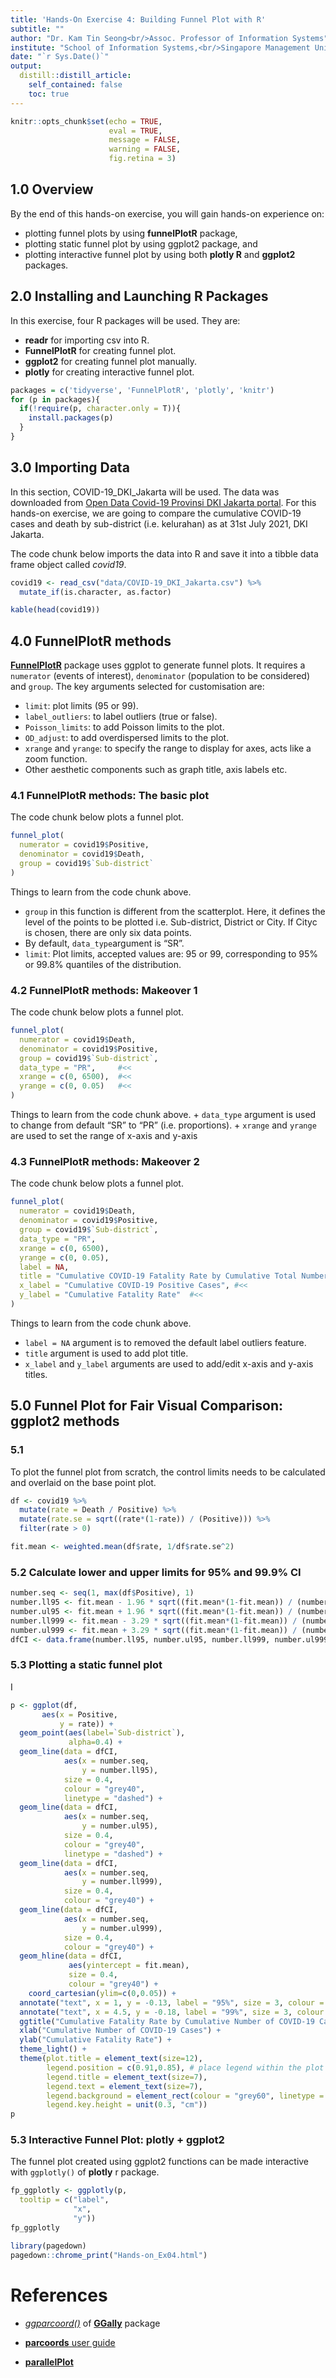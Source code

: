```yaml
---
title: 'Hands-On Exercise 4: Building Funnel Plot with R'
subtitle: ""
author: "Dr. Kam Tin Seong<br/>Assoc. Professor of Information Systems"
institute: "School of Information Systems,<br/>Singapore Management Uniiversity"
date: "`r Sys.Date()`"
output:
  distill::distill_article:
    self_contained: false
    toc: true
---
```


```r
knitr::opts_chunk$set(echo = TRUE,
                      eval = TRUE,
                      message = FALSE,
                      warning = FALSE,
                      fig.retina = 3)
```

## 1.0 Overview

   

By the end of this hands-on exercise, you will gain hands-on experience on:

+ plotting funnel plots by using **funnelPlotR** package, 
+ plotting static funnel plot by using ggplot2 package, and 
+ plotting interactive funnel plot by using both **plotly R** and **ggplot2** packages.  

## 2.0 Installing and Launching R Packages

In this exercise, four R packages will be used.  They are:

+ **readr** for importing csv into R.
+ **FunnelPlotR** for creating funnel plot.
+ **ggplot2** for creating funnel plot manually.
+ **plotly** for creating interactive funnel plot.

```r
packages = c('tidyverse', 'FunnelPlotR', 'plotly', 'knitr')
for (p in packages){
  if(!require(p, character.only = T)){
    install.packages(p)
  }
}
```

## 3.0 Importing Data 

In this section, COVID-19_DKI_Jakarta will be used.  The data was downloaded from [Open Data Covid-19 Provinsi DKI Jakarta portal](https://riwayat-file-covid-19-dki-jakarta-jakartagis.hub.arcgis.com/).  For this hands-on exercise, we are going to compare the cumulative COVID-19 cases and death by sub-district (i.e. kelurahan) as at 31st July 2021, DKI Jakarta.  

The code chunk below imports the data into R and save it into a tibble data frame object called *covid19*.

```r
covid19 <- read_csv("data/COVID-19_DKI_Jakarta.csv") %>%
  mutate_if(is.character, as.factor)
```

```r
kable(head(covid19))
```

## 4.0 FunnelPlotR methods

[**FunnelPlotR**](https://nhs-r-community.github.io/FunnelPlotR/) package uses ggplot to generate funnel plots. It requires a `numerator` (events of interest), `denominator` (population to be considered) and `group`. The key arguments selected for customisation are:

+ `limit`: plot limits (95 or 99).
+ `label_outliers`: to label outliers (true or false).
+ `Poisson_limits`: to add Poisson limits to the plot.
+ `OD_adjust`: to add overdispersed limits to the plot.
+ `xrange` and `yrange`: to specify the range to display for axes, acts like a zoom function.
+ Other aesthetic components such as graph title, axis labels etc.


### 4.1 FunnelPlotR methods: The basic plot

The code chunk below plots a funnel plot. 

```r
funnel_plot(
  numerator = covid19$Positive,
  denominator = covid19$Death,
  group = covid19$`Sub-district`
)
```

Things to learn from the code chunk above.

+ `group` in this function is different from the scatterplot. Here, it defines the level of the points to be plotted i.e. Sub-district, District or City. If Cityc is chosen, there are only six data points.
+ By default, `data_type`argument is "SR".
+ `limit`: Plot limits, accepted values are: 95 or 99, corresponding to 95% or 99.8% quantiles of the distribution. 

### 4.2 FunnelPlotR methods: Makeover 1

The code chunk below plots a funnel plot. 

```r
funnel_plot(
  numerator = covid19$Death,
  denominator = covid19$Positive,
  group = covid19$`Sub-district`,
  data_type = "PR",     #<<
  xrange = c(0, 6500),  #<<
  yrange = c(0, 0.05)   #<<
)
```

Things to learn from the code chunk above.
+ `data_type` argument is used to change from default "SR" to "PR" (i.e. proportions).
+ `xrange` and `yrange` are used to set the range of x-axis and y-axis 

### 4.3 FunnelPlotR methods: Makeover 2

The code chunk below plots a funnel plot. 

```r
funnel_plot(
  numerator = covid19$Death,
  denominator = covid19$Positive,
  group = covid19$`Sub-district`,
  data_type = "PR",   
  xrange = c(0, 6500),  
  yrange = c(0, 0.05),
  label = NA,
  title = "Cumulative COVID-19 Fatality Rate by Cumulative Total Number of COVID-19 Positive Cases", #<<           
  x_label = "Cumulative COVID-19 Positive Cases", #<<
  y_label = "Cumulative Fatality Rate"  #<<
)
```

Things to learn from the code chunk above.

+ `label = NA` argument is to removed the default label outliers feature.
+ `title` argument is used to add plot title.
+ `x_label` and `y_label` arguments are used to add/edit x-axis and y-axis titles.



## 5.0 Funnel Plot for Fair Visual Comparison: ggplot2 methods


### 5.1 

To plot the funnel plot from scratch, the control limits needs to be calculated and overlaid on the base point plot.

```r
df <- covid19 %>%
  mutate(rate = Death / Positive) %>%
  mutate(rate.se = sqrt((rate*(1-rate)) / (Positive))) %>%
  filter(rate > 0)
```


```r
fit.mean <- weighted.mean(df$rate, 1/df$rate.se^2)
```

### 5.2 Calculate lower and upper limits for 95% and 99.9% CI

```r
number.seq <- seq(1, max(df$Positive), 1)
number.ll95 <- fit.mean - 1.96 * sqrt((fit.mean*(1-fit.mean)) / (number.seq)) 
number.ul95 <- fit.mean + 1.96 * sqrt((fit.mean*(1-fit.mean)) / (number.seq)) 
number.ll999 <- fit.mean - 3.29 * sqrt((fit.mean*(1-fit.mean)) / (number.seq)) 
number.ul999 <- fit.mean + 3.29 * sqrt((fit.mean*(1-fit.mean)) / (number.seq)) 
dfCI <- data.frame(number.ll95, number.ul95, number.ll999, number.ul999, number.seq, fit.mean)
```

### 5.3 Plotting a static funnel plot

I

```r
p <- ggplot(df, 
       aes(x = Positive, 
           y = rate)) +
  geom_point(aes(label=`Sub-district`), 
             alpha=0.4) +
  geom_line(data = dfCI, 
            aes(x = number.seq, 
                y = number.ll95), 
            size = 0.4, 
            colour = "grey40", 
            linetype = "dashed") +
  geom_line(data = dfCI, 
            aes(x = number.seq, 
                y = number.ul95), 
            size = 0.4, 
            colour = "grey40", 
            linetype = "dashed") +
  geom_line(data = dfCI, 
            aes(x = number.seq, 
                y = number.ll999), 
            size = 0.4, 
            colour = "grey40") +
  geom_line(data = dfCI, 
            aes(x = number.seq, 
                y = number.ul999), 
            size = 0.4, 
            colour = "grey40") +
  geom_hline(data = dfCI, 
             aes(yintercept = fit.mean), 
             size = 0.4, 
             colour = "grey40") + 
    coord_cartesian(ylim=c(0,0.05)) +
  annotate("text", x = 1, y = -0.13, label = "95%", size = 3, colour = "grey40") + # label 95% CI
  annotate("text", x = 4.5, y = -0.18, label = "99%", size = 3, colour = "grey40") + # label 99% CI
  ggtitle("Cumulative Fatality Rate by Cumulative Number of COVID-19 Cases") +
  xlab("Cumulative Number of COVID-19 Cases") + 
  ylab("Cumulative Fatality Rate") +
  theme_light() +
  theme(plot.title = element_text(size=12),
        legend.position = c(0.91,0.85), # place legend within the plot area
        legend.title = element_text(size=7),
        legend.text = element_text(size=7),
        legend.background = element_rect(colour = "grey60", linetype = "dotted"),
        legend.key.height = unit(0.3, "cm"))
p
```

### 5.3 Interactive Funnel Plot: plotly + ggplot2

The funnel plot created using ggplot2 functions can be made interactive with `ggplotly()` of **plotly** r package.


```r
fp_ggplotly <- ggplotly(p,
  tooltip = c("label", 
              "x", 
              "y"))
fp_ggplotly
```



```r
library(pagedown)
pagedown::chrome_print("Hands-on_Ex04.html")
```


# References

- [*ggparcoord()*](http://ggobi.github.io/ggally/reference/ggparcoord.html) of [**GGally**](http://ggobi.github.io/ggally/index.html) package

- [**parcoords** user guide](https://cran.r-project.org/web/packages/parcoords/parcoords.pdf)

- [**parallelPlot**](https://cran.r-project.org/web/packages/parallelPlot/parallelPlot.pdf)
